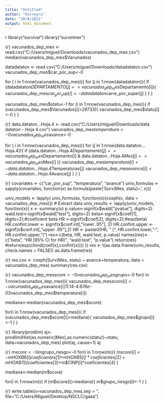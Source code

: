 ---
title: "Untitled"
author: "Ferreyra"
date: "20/8/2021"
output: html_document
---
{r}
library("survival")
library("survminer")



{r}
vacunados_dep_mes <- read.csv("C:/Users/miguel/Downloads/vacunados_dep_mes.csv")
median(vacunados_dep_mes$Vacunados)

datadataton <- read.csv("C:/Users/miguel/Downloads/datadataton.csv")
vacunados_dep_mes$car_por_sup<-0

for ( i in 1:nrow(vacunados_dep_mes)){
  for (j in 1:nrow(datadataton)){
    if (datadataton$DEPARTAMENTO[j]==vacunados_dep_mes$Departamento[i]){
      vacunados_dep_mes$car_por_sup[i]<-datadataton$carre_por_super[j]
    }
  }
}


vacunados_dep_mes$statu<-1
for (i in 1:nrow(vacunados_dep_mes)){
    if (vacunados_dep_mes$Vacunados[i]>29733){
      vacunados_dep_mes$statu[i]<-0
    }
}




{r}
data.dataton...Hoja.4 <- read.csv("C:/Users/miguel/Downloads/data dataton - Hoja 4.csv")
vacunados_dep_mes$temperatura<-0
vacunados_dep_mes$avance<-0

for ( i in 1:nrow(vacunados_dep_mes)){
  for (j in 1:nrow(data.dataton...Hoja.4)){
    if (data.dataton...Hoja.4$Departamento[j]==vacunados_dep_mes$Departamento[i] & data.dataton...Hoja.4$Mes[j]==vacunados_dep_mes$Mes[i] ){
      vacunados_dep_mes$temperatura[i]<-data.dataton...Hoja.4$Temperaturas[j]
      vacunados_dep_mes$avance[i]<-data.dataton...Hoja.4$Avance[j]
    }
  }
}


{r}
covariates <- c("car_por_sup", "temperatura", "avance")
univ_formulas <- sapply(covariates,
                        function(x) as.formula(paste('Surv(Mes, statu)~', x)))
                        
univ_models <- lapply( univ_formulas, function(x){coxph(x, data =  vacunados_dep_mes)})
# Extract data 
univ_results <- lapply(univ_models,
                       function(x){ 
                          x <- summary(x)
                          p.value<-signif(x$wald["pvalue"], digits=2)
                          wald.test<-signif(x$wald["test"], digits=2)
                          beta<-signif(x$coef[1], digits=2);#coeficient beta
                          HR <-signif(x$coef[2], digits=2);#exp(beta)
                          HR.confint.lower <- signif(x$conf.int[,"lower .95"], 2)
                          HR.confint.upper <- signif(x$conf.int[,"upper .95"],2)
                          HR <- paste0(HR, " (", 
                                       HR.confint.lower, "-", HR.confint.upper, ")")
                          res<-c(beta, HR, wald.test, p.value)
                          names(res)<-c("beta", "HR (95% CI for HR)", "wald.test", 
                                        "p.value")
                          return(res)
                          #return(exp(cbind(coef(x),confint(x))))
                         })
res <- t(as.data.frame(univ_results, check.names = FALSE))
as.data.frame(res)


{r}
res.cox <- coxph(Surv(Mes, statu) ~ avance+temperatura, data =  vacunados_dep_mes)
summary(res.cox)


{r}
vacunados_dep_mes$score<-0
vacunados_dep_mes$grupo<-0
for(i in 1:nrow(vacunados_dep_mes)){
  vacunados_dep_mes$score[i]<-vacunados_dep_mes$avance[i]*11.14-4.676e-03*vacunados_dep_mes$temperatura[i]}

mediana<-median(vacunados_dep_mes$score)

for(i in 1:nrow(vacunados_dep_mes)){
  if (vacunados_dep_mes$score[i]>mediana){
    vacunados_dep_mes$grupo[i]<-1
  }
}


{r}
library(prodlim)
aj<-prodlim(Hist(as.numeric(Mes),as.numeric(statu))~statu, data=vacunados_dep_mes)
plot(aj, cause=1)
aj



{r}
m$score<-0
m$grupo_riesgo<-0
for(i in 1:nrow(m)){
  m$score[i]<-m$HOXB6[i]*coeficientes[1]+m$HOXB5[i]*coeficientes[2]+m$HOXB7[i]*coeficientes[3]+m$CINP[i]*coeficientes[4]
}

mediana<-median(m$score)

for(i in 1:nrow(m)){
  if (m$score[i]>mediana){
    m$grupo_riesgo[i]<-1
  }
}


{r}
write.table(x=vacunados_dep_mes,sep = "\t", file="C:/Users/Miguel/Desktop/NSCLC/gaaa")